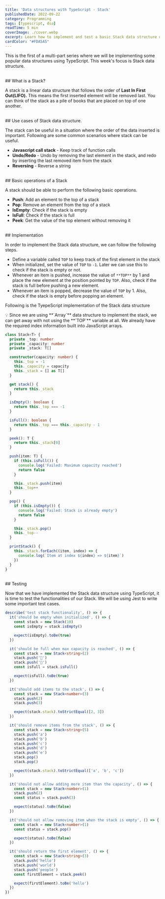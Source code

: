 ```yaml
---
title: 'Data structures with TypeScript - Stack'
publishedDate: 2022-09-22
category: Programming
tags: [typescript, dsa]
readTime: 5 min
coverImage: ./cover.webp
excerpt: Learn how to implement and test a basic Stack data structure using TypeScript
cardColor: "#FDA5A5"
---
```



This is the first of a multi-part series where we will be implementing some
popular data structures using TypeScript. This week's focus is Stack data
structure.

<br />
## What is a Stack?

A stack is a linear data structure that follows the order of **Last In First
Out(LIFO).** This means the first inserted element will be removed last. You can
think of the stack as a pile of books that are placed on top of one another.

<BlogImage src="/blog-images/stack.png" alt="stack" />

<br />
## Use cases of Stack data structure.

The stack can be useful in a situation where the order of the data inserted is
important. Following are some common scenarios where stack can be useful.

- **Javascript call stack** - Keep track of function calls
- **Undo/Redo** - Undo by removing the last element in the stack, and redo by
  inserting the last removed item from the stack
- **Reversing** - Reverse a string

<br />
## Basic operations of a Stack

A stack should be able to perform the following basic operations.

- **Push**: Add an element to the top of a stack
- **Pop**: Remove an element from the top of a stack
- **IsEmpty**: Check if the stack is empty
- **IsFull**: Check if the stack is full
- **Peek**: Get the value of the top element without removing it

<BlogImage src="/blog-images/stack-operations.png" alt="stack" />

<br />
## Implementation

In order to implement the Stack data structure, we can follow the following
steps.

- Define a variable called `TOP` to keep track of the first element in the stack
- When initialized, set the value of `TOP` to `-1`. Later we can use this to
  check if the stack is empty or not.
- Whenever an item is pushed, increase the value of `**TOP**` by 1 and place the
  new element at the position pointed by `TOP`. Also, check if the stack is full
  before pushing a new element.
- Whenever an item is popped, decrease the value of `TOP` by 1. Also, check if
  the stack is empty before popping an element.

Following is the TyepeScript implementation of the Stack data structure

<aside>
  💡 Since we are using **`Array`** data structure to implement the stack, we
  can get away with not using the **`TOP`** variable at all. We already have the
  required index information built into JavaScript arrays.
</aside>

```ts
class Stack<T> {
  private _top: number
  private _capacity: number
  private _stack: T[]

  constructor(capacity: number) {
    this._top = -1
    this._capacity = capacity
    this._stack = [] as T[]
  }

  get stack() {
    return this._stack
  }

  isEmpty(): boolean {
    return this._top === -1
  }

  isFull(): boolean {
    return this._top === this._capacity - 1
  }

  peek(): T {
    return this._stack[0]
  }

  push(item: T) {
    if (this.isFull()) {
      console.log('Failed: Maximum capacity reached')
      return false
    }

    this._stack.push(item)
    this._top++
  }

  pop() {
    if (this.isEmpty()) {
      console.log('Failed: Stack is already empty')
      return false
    }

    this._stack.pop()
    this._top--
  }

  printStack() {
    this._stack.forEach((item, index) => {
      console.log(`Item at index ${index} => ${item}`)
    })
  }
}
```

<br />
## Testing

Now that we have implemented the Stack data structure using TypeScript, it is
time to test the functionalities of our Stack. We will be using Jest to write
some important test cases.

```ts
describe('test stack functionality', () => {
  it('should be empty when initialized', () => {
    const stack = new Stack(10)
    const isEmpty = stack.isEmpty()

    expect(isEmpty).toBe(true)
  })

  it('should be full when max capacity is reached', () => {
    const stack = new Stack<string>(2)
    stack.push('🐅')
    stack.push('🐐')
    const isFull = stack.isFull()

    expect(isFull).toBe(true)
  })

  it('should add items to the stack', () => {
    const stack = new Stack<number>(3)
    stack.push(2)
    stack.push(3)

    expect(stack.stack).toStrictEqual([2, 3])
  })

  it('should remove items from the stack', () => {
    const stack = new Stack<string>(5)
    stack.push('a')
    stack.push('b')
    stack.push('c')
    stack.push('d')
    stack.push('e')
    stack.pop()
    stack.pop()

    expect(stack.stack).toStrictEqual(['a', 'b', 'c'])
  })

  it('should not allow adding more item than the capacity', () => {
    const stack = new Stack<number>(1)
    stack.push(2)
    const status = stack.push(3)

    expect(status).toBe(false)
  })

  it('should not allow removing item when the stack is empty', () => {
    const stack = new Stack<number>(1)
    const status = stack.pop()

    expect(status).toBe(false)
  })

  it('should return the first element', () => {
    const stack = new Stack<string>(3)
    stack.push('hello')
    stack.push('world')
    stack.push('people')
    const firstElement = stack.peek()

    expect(firstElement).toBe('hello')
  })
})
```
